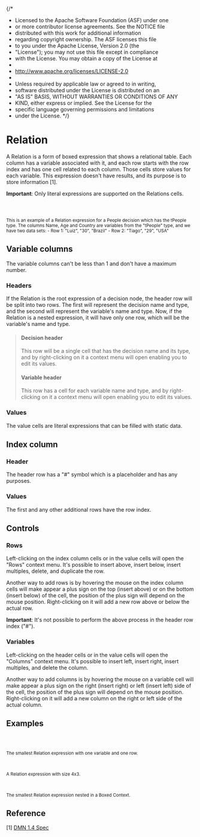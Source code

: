{/\*

- Licensed to the Apache Software Foundation (ASF) under one
- or more contributor license agreements. See the NOTICE file
- distributed with this work for additional information
- regarding copyright ownership. The ASF licenses this file
- to you under the Apache License, Version 2.0 (the
- "License"); you may not use this file except in compliance
- with the License. You may obtain a copy of the License at
-
- http://www.apache.org/licenses/LICENSE-2.0
-
- Unless required by applicable law or agreed to in writing,
- software distributed under the License is distributed on an
- "AS IS" BASIS, WITHOUT WARRANTIES OR CONDITIONS OF ANY
- KIND, either express or implied. See the License for the
- specific language governing permissions and limitations
- under the License.
  \*/}


<Meta title="MDX/Relation" of={Relation} />

# Relation

A Relation is a form of boxed expression that shows a relational table.
Each column has a variable associated with it, and each row starts with the row index
and has one cell related to each column. Those cells store values for each variable.
This expression doesn't have results, and its purpose is to store information [1].

**Important**: Only literal expressions are supported on the Relations cells.

<div style={{ display: "flex", flexDirection: "row" }}>
  <Story of={Relation.People} />
  <small>
    <br />
    <br />
    <br />
    This is an example of a Relation expression for a People decision which has the tPeople type. The columns Name, Age and
    Country are variables from the "tPeople" type, and we have two data sets: - Row 1: "Luiz", "30", "Brazil" - Row 2: "Tiago",
    "29", "USA"
  </small>
</div>

## Variable columns

The variable columns can't be less than 1 and don't have a maximum number.

### Headers

If the Relation is the root expression of a decision node, the header row will be split into two rows.
The first will represent the decision name and type, and the second will represent the variable's name and type.
Now, if the Relation is a nested expression, it will have only one row, which will be the variable's name and type.

> #### Decision header
>
> This row will be a single cell that has the decision name and its type,
> and by right-clicking on it a context menu will open enabling you to edit its values.
>
> #### Variable header
>
> This row has a cell for each variable name and type, and by right-clicking on it a context menu will open enabling you to edit its values.

### Values

The value cells are literal expressions that can be filled with static data.

## Index column

### Header

The header row has a "#" symbol which is a placeholder and has any purposes.

### Values

The first and any other additional rows have the row index.

## Controls

### Rows

Left-clicking on the index column cells or in the value cells will open the "Rows" context menu.
It's possible to insert above, insert below, insert multiples, delete, and duplicate the row.

Another way to add rows is by hovering the mouse on the index column cells will make appear a plus sign on the top (insert above)
or on the bottom (insert below) of the cell, the position of the plus sign will depend on the mouse position.
Right-clicking on it will add a new row above or below the actual row.

**Important**: It's not possible to perform the above process in the header row index ("#").

### Variables

Left-clicking on the header cells or in the value cells will open the "Columns" context menu.
It's possible to insert left, insert right, insert multiples, and delete the column.

Another way to add columns is by hovering the mouse on a variable cell will make appear a plus sign on the right (insert right)
or left (insert left) side of the cell, the position of the plus sign will depend on the mouse position.
Right-clicking on it will add a new column on the right or left side of the actual column.

## Examples

<div style={{ display: "flex", flexDirection: "column" }}>
  <div style={{ display: "flex", flexDirection: "row" }}>
    <Story of={Relation.Base} />
    <small>
      <br />
      <br />
      <br />
      The smallest Relation expression with one variable and one row.
    </small>
  </div>
  <div style={{ display: "flex", flexDirection: "row" }}>
    <Story of={Relation.Bigger} />
    <small>
      <br />
      <br />
      <br />A Relation expression with size 4x3.
    </small>
  </div>
  <div style={{ display: "flex", flexDirection: "row" }}>
    <Story of={Relation.Nested} />
    <small>
      <br />
      <br />
      <br />
      The smallest Relation expression nested in a Boxed Context.
    </small>
  </div>
</div>

## Reference

[1] [DMN 1.4 Spec](https://www.omg.org/spec/DMN/1.4/Beta1/PDF#page=108)
